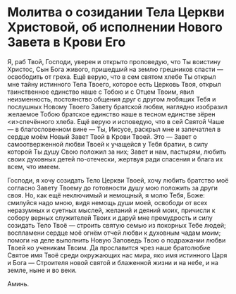 # Молитва о созидании Тела Церкви Христовой, об исполнении Нового Завета в Крови Его

Я, раб Твой, Господи, уверен и открыто проповедую, что Ты воистину Христос, Сын Бога живого, пришедший на землю грешников спасти — освободить от греха. Ещё верую, что в сем святом хлебе Ты открыл мне тайну истинного Тела Твоего, которое есть Церковь Твоя, открыл таинственное единство наше с Тобою и с Отцем Твоим, явил неизменность, постоянство общения друг с другом любящих Тебя и послушных Новому Твоего Завету братской любви, наглядно изобразил желаемое Тобою братское единство наше в тесном единстве зёрен <и>спечённого хлеба. Ещё верую и исповедую, что в сей Святой Чаше — в благословенном вине — Ты, Иисусе, раскрыл мне и запечатлел в сердце моём Новый Завет Твой в Крови Твоей. Это — Завет о самоотверженной любви Твоей к учащейся у Тебя братии, в силу которой Ты душу Свою положил за них; Завет и нам, пастырям, любить своих духовных детей по-отечески, жертвуя ради спасения и блага их всем, что имеем.

Господи, я хочу созидать Тело Церкви Твоей, хочу любить братство моё согласно Завету Твоему до готовности душу мою положить за други своя. Но, как ещё неключимый и немощный, я молю Тебя, Боже: смилуйся надо мною, видя немощь души моей, освободи от всех неразумных и суетных мыслей, желаний и деяний моих, причисли к собору верных служителей Твоих и даруй мне премудрость и силу созидать Тело Твоё — строить святую семью из покорных Тебе людей; воспламени сердце моё огнём отчей любви к духовным чадам моим; помоги на деле выполнить Новую Заповедь Твою о подражании любви Твоей ко ученикам Твоим. Да прославится чрез наше братолюбие Святое имя Твоё среди окружающих нас мира, яко имя истинного Царя и Бога — Строителя новой святой и блаженной жизни и на небе, и на земле, ныне и во веки.

Аминь.
